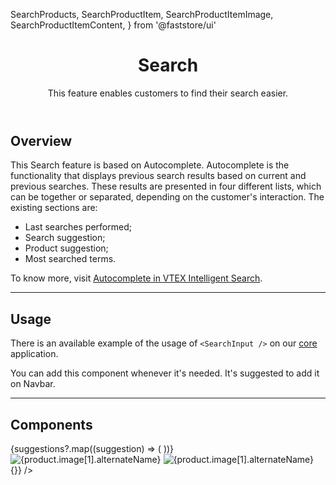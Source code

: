   SearchProducts,
  SearchProductItem,
  SearchProductItemImage,
  SearchProductItemContent,
} from '@faststore/ui'




<header>

# Search

This feature enables customers to find their search easier.

</header>

## Overview

This Search feature is based on Autocomplete. Autocomplete is the functionality that displays previous search results based on current and previous searches. These results are presented in four different lists, which can be together or separated, depending on the customer's interaction. The existing sections are:

- Last searches performed;
- Search suggestion;
- Product suggestion;
- Most searched terms.

To know more, visit [Autocomplete in VTEX Intelligent Search](https://help.vtex.com/tracks/vtex-intelligent-search--19wrbB7nEQcmwzDPl1l4Cb/4gXFsEWjF7QF7UtI2GAvhL).

---

## Usage

There is an available example of the usage of `<SearchInput />` on our [core](https://github.com/vtex/faststore/tree/main/packages/core/src/components/search/SearchInput) application.

You can add this component whenever it's needed. It's suggested to add it on Navbar.

---

## Components



<SectionList grid="column">
  <SectionItem
    title="Search History"
    description="Responsible for showing the latest terms searched by a user."
    actionPath="/components/molecules/search-history"
  >
    <SearchHistory title="History">
      <SearchHistoryTerm value="Headphone" linkProps={{ href: '/' }} />
      <SearchHistoryTerm value="Audio & Video" linkProps={{ href: '/' }} />
      <SearchHistoryTerm value="mh-7000" linkProps={{ href: '/' }} />
    </SearchHistory>
  </SectionItem>
  <SectionItem
    title="Search Top"
    description="This section displays the most searched terms by customers."
    actionPath="/components/molecules/search-top"
  >
    <SearchTop title="Top Search">
      <SearchTopTerm value="Notebooks" linkProps={{ href: '/' }} index={0} />
      <SearchTopTerm
        value="Laser Printer"
        linkProps={{ href: '/' }}
        index={1}
      />
      <SearchTopTerm
        value="Bluetooth Keyboard"
        linkProps={{ href: '/' }}
        index={2}
      />
    </SearchTop>
  </SectionItem>
  <SectionItem
    title="Search Auto Complete"
    description="List of auto completing suggestions based on searched term."
    actionPath="/components/molecules/search-auto-complete"
  >
    <SearchAutoComplete>
      {suggestions?.map((suggestion) => (
        <SearchAutoCompleteTerm
          key={suggestion.value}
          term={searchContent}
          suggestion={suggestion.value}
          linkProps={{ href: '/' }}
        />
      ))}
    </SearchAutoComplete>
  </SectionItem>
  <SectionItem
    title="Search Products"
    description="List of SearchProductItem to show details of the suggested products."
    actionPath="/components/molecules/search-products"
  >
    <SearchProducts>
      <SearchProductItem linkProps={{ href: '/' }}>
        <SearchProductItemImage>
          <img
            data-fs-image
            src={product.image[1].url}
            alt={product.image[1].alternateName}
          />
        </SearchProductItemImage>
        <SearchProductItemContent
          title={product.isVariantOf.name}
          price={{
            value: product.offers.offers[0].price,
            listPrice: product.offers.offers[0].listPrice,
            formatter: useFormattedPrice,
          }}
        />
      </SearchProductItem>
      <SearchProductItem linkProps={{ href: '/' }}>
        <SearchProductItemImage>
          <img
            data-fs-image
            src={product.image[1].url}
            alt={product.image[1].alternateName}
          />
        </SearchProductItemImage>
        <SearchProductItemContent
          title={product.isVariantOf.name}
          price={{
            value: product.offers.offers[0].price,
            listPrice: product.offers.offers[0].listPrice,
            formatter: useFormattedPrice,
          }}
        />
      </SearchProductItem>
    </SearchProducts>
  </SectionItem>
  <SectionItem
    title="Search Dropdown"
    description="Combine SearchHistory, SearchTop and SearchAutoComplete and SearchProducts to show all options in SearchInput."
    actionPath="/components/molecules/search-dropdown"
    containerStyle={{
      alignItems: 'start',
    }}
  >
    <SearchDropdownUsage />
  </SectionItem>
  <SectionItem
    title="Search Input Field"
    description="An InputField with a search button."
    actionPath="/components/molecules/search-input-field"
  >
    <SearchInputField onSubmit={() => {}} />
  </SectionItem>
  <SectionItem
    title="Search Input"
    description="The SearchInput is responsible to receive, search and display suggestions."
    actionPath="/components/organisms/search-input"
    containerStyle={{
      alignItems: 'start',
    }}
  >
    <SearchInputUsage />
  </SectionItem>
</SectionList>
